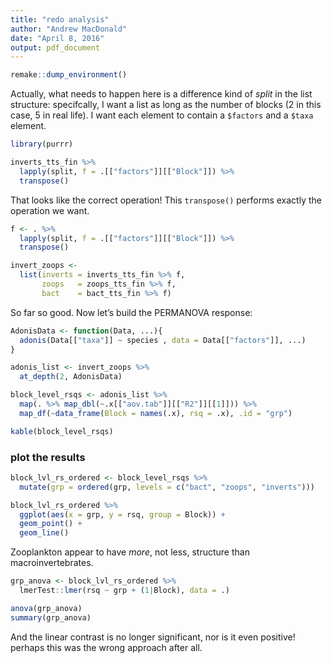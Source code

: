 ```yaml
---
title: "redo analysis"
author: "Andrew MacDonald"
date: "April 8, 2016"
output: pdf_document
---
```


```r
remake::dump_environment()
```


Actually, what needs to happen here is a difference kind of _split_ in the list structure: specifcally, I want a list as long as the number of blocks (2 in this case, 5 in real life). I want each element to contain a `$factors` and a `$taxa` element.

```r

library(purrr)

inverts_tts_fin %>% 
  lapply(split, f = .[["factors"]][["Block"]]) %>% 
  transpose()


```

That looks like the correct operation! This `transpose()` performs exactly the operation we want.

```r

f <- . %>% 
  lapply(split, f = .[["factors"]][["Block"]]) %>% 
  transpose()

invert_zoops <-  
  list(inverts = inverts_tts_fin %>% f,
       zoops   = zoops_tts_fin %>% f,
       bact    = bact_tts_fin %>% f)

```

So far so good. Now let's build the PERMANOVA response:

```r
AdonisData <- function(Data, ...){  
  adonis(Data[["taxa"]] ~ species , data = Data[["factors"]], ...)
}

adonis_list <- invert_zoops %>% 
  at_depth(2, AdonisData)

block_level_rsqs <- adonis_list %>% 
  map(. %>% map_dbl(~.x[["aov.tab"]][["R2"]][[1]])) %>% 
  map_df(~data_frame(Block = names(.x), rsq = .x), .id = "grp")

kable(block_level_rsqs)
```

### plot the results

```r
block_lvl_rs_ordered <- block_level_rsqs %>%
  mutate(grp = ordered(grp, levels = c("bact", "zoops", "inverts")))

block_lvl_rs_ordered %>% 
  ggplot(aes(x = grp, y = rsq, group = Block)) +
  geom_point() + 
  geom_line()
```

Zooplankton appear to have *more*, not less, structure than macroinvertebrates.

```r
grp_anova <- block_lvl_rs_ordered %>% 
  lmerTest::lmer(rsq ~ grp + (1|Block), data = .) 

anova(grp_anova)
summary(grp_anova)
```

And the linear contrast is no longer significant, nor is it even positive! perhaps this was the wrong approach after all.